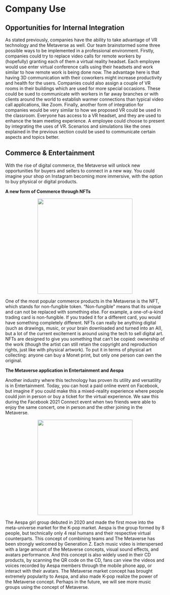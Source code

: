 # Company Use

## Opportunities for Internal Integration

As stated previously, companies have the ability to take advantage of VR technology and the Metaverse as well. Our team brainstormed some three possible ways to be implemented in a professional environment. Firstly, companies could try to replace video calls for remote workers by (hopefully) granting each of them a virtual reality headset. Each employee would use enter virtual conference calls using their headsets and work similar to how remote work is being done now. The advantage here is that having 3D communication with their coworkers might increase productivity and health for the users. Companies could also assign a couple of VR rooms in their buildings which are used for more special occasions. These could be sued to communicate with workers in far away branches or with clients around the world to establish warmer connections than typical video call applications, like Zoom. Finally, another form of integration for companies would be very similar to how we proposed VR could be used in the classroom. Everyone has access to a VR headset, and they are used to enhance the team meeting experience. A employee could choose to present by integrating the uses of VR. Scenarios and simulations like the ones explained in the previous section could be used to communicate certain aspects and topics better. 

## Commerce & Entertainment

With the rise of digital commerce, the Metaverse will unlock new opportunities for buyers and sellers to connect in a new way. You could imagine your shop on Instagram becoming more immersive, with the option to buy physical or digital products.

**A new form of Commerce through NFTs**

<center>
![](images/nft.png){width=300}
</center>

One of the most popular commerce products in the Metaverse is the NFT, which stands for non-fungible token. “Non-fungible” means that its unique and can not be replaced with something else. For example, a one-of-a-kind trading card is non-fungible. If you traded it for a different card, you would have something completely different. NFTs can really be anything digital (such as drawings, music, or your brain downloaded and turned into an AI), but a lot of the current excitement is around using the tech to sell digital art. NFTs are designed to give you something that can’t be copied: ownership of the work (though the artist can still retain the copyright and reproduction rights, just like with physical artwork). To put it in terms of physical art collecting: anyone can buy a Monet print, but only one person can own the original. 

**The Metaverse application in Entertainment and Aespa**

Another industry where this technology has proven its utility and versatility is in Entertainment. Today, you can host a paid online event on Facebook, but imagine if you could make this a mixed-reality experience where people could join in person or buy a ticket for the virtual experience. We saw this during the Facebook 2021 Connect event when two friends were able to enjoy the same concert, one in person and the other joining in the Metaverse.


<center>
![](images/aespa metaverse.jpg){width=300}
</center>

The Aespa girl group debuted in 2020 and made the first move into the meta-universe market for the K-pop market. Aespa is the group formed by 8 people, but technically only 4 real humans and their respective virtual counterparts. This concept of combining teams and The Metaverse has been strongly welcomed by Generation Z. Each music video is interspersed with a large amount of the Metaverse concepts, visual sound effects, and avatars performance. And this concept is also widely used in their CD products, by scanning the QR code on the CD, fans can view the videos and voices recorded by Aespa members through the mobile phone app, or interact with their avatars. The Metaverse market concept has brought extremely popularity to Aespa, and also made K-pop realize the power of the Metaverse concept. Perhaps in the future, we will see more music groups using the concept of Metaverse.

